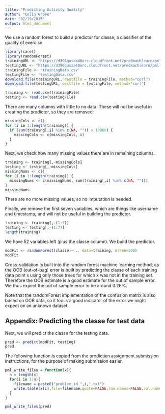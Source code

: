 ```yaml
---
title: "Predicting Activity Quality"
author: "Colin Grove"
date: "02/19/2015"
output: html_document
---
```



We use a random forest to build a predictor for classe, a classifier of the quality of exercise.


```r
library(caret)
library(randomForest)
trainingURL <- "https://d396qusza40orc.cloudfront.net/predmachlearn/pml-training.csv"
testingURL <- "https://d396qusza40orc.cloudfront.net/predmachlearn/pml-testing.csv"
trainingFile <- 'trainingData.csv'
testingFile <- 'testingData.csv'
download.file(trainingURL, destfile = trainingFile, method="curl")
download.file(testingURL, destfile = testingFile, method="curl")
```
```r
training <- read.csv(trainingFile)
testing <- read.csv(testingFile)
```

There are many columns with little to no data. These will not be useful in creating the predictor, so they are removed.
```r
missingCols <- c()
for (i in 1:length(training)) {
  if (sum(training[,i] %in% c(NA, "")) > 10000) {
    missingCols <- c(missingCols, i)
  }
}
```
Next, we check how many missing values there are in remaining columns.
```r
training <- training[,-missingCols]
testing <- testing[,-missingCols]
missingNums <- c()
for (i in 1:length(training)) {
  missingNums <- c(missingNums, sum(training[,i] %in% c(NA, "")))
}
missingNums
```
There are no more missing values, so no imputation is needed.

Finally, we remove the first seven variables, which are things like username and timestamp, and will not be useful in building the predictor. 
```r
training <- training[,-(1:7)]
testing <- testing[,-(1:7)]
length(training)
```
We have 52 variables left (plus the classe column). We build the predictor.

```r
modFit <- randomForest(classe ~ ., data=training, ntree=500)
modFit
```

Cross-validation is built into the random forest machine learning method, as the OOB (out-of-bag) error is built by predicting the classe of each training data point x using only those trees for which x was not in the training set. Therefore the OOB estimate is a good estimate for the out of sample error. We thus expect the out of sample error to be around 0.26%.

Note that the randomForest implementation of the confusion matrix is also based on OOB data, so it too is a good indicator of the error we might expect on an unknown dataset.


## Appendix: Predicting the classe for test data

Next, we will predict the classe for the testing data.
```r
pred <- predict(modFit, testing)
pred
```
The following function is copied from the prediction assignment submission instructions, for the purpose of making submission easier.
```r
pml_write_files = function(x){
  n = length(x)
  for(i in 1:n){
    filename = paste0("problem_id_",i,".txt")
    write.table(x[i],file=filename,quote=FALSE,row.names=FALSE,col.names=FALSE)
  }
}

pml_write_files(pred)
```